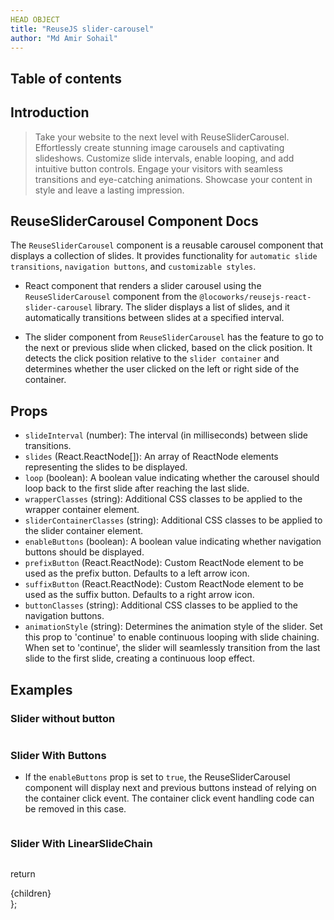 ```yaml
---
HEAD OBJECT
title: "ReuseJS slider-carousel"
author: "Md Amir Sohail"
---
```


## Table of contents

## **Introduction**
>Take your website to the next level with ReuseSliderCarousel. Effortlessly create stunning image carousels and captivating slideshows. Customize slide intervals, enable looping, and add intuitive button controls. Engage your visitors with seamless transitions and eye-catching animations. Showcase your content in style and leave a lasting impression.

## ReuseSliderCarousel Component Docs
The `ReuseSliderCarousel` component is a reusable carousel component that displays a collection of slides. It provides functionality for `automatic slide transitions`, `navigation buttons`, and `customizable styles`.

- React component that renders a slider carousel using the `ReuseSliderCarousel` component from the `@locoworks/reusejs-react-slider-carousel` library. The slider displays a list of slides, and it automatically transitions between slides at a specified interval.

- The slider component from `ReuseSliderCarousel` has the feature to go to the next or previous slide when clicked, based on the click position. It detects the click position relative to the `slider container` and determines whether the user clicked on the left or right side of the container.

## Props
- `slideInterval` (number): The interval (in milliseconds) between slide transitions.
- `slides` (React.ReactNode[]): An array of ReactNode elements representing the slides to be displayed.
- `loop` (boolean): A boolean value indicating whether the carousel should loop back to the first slide after reaching the last slide.
- `wrapperClasses` (string): Additional CSS classes to be applied to the wrapper container element.
- `sliderContainerClasses` (string): Additional CSS classes to be applied to the slider container element.
- `enableButtons` (boolean): A boolean value indicating whether navigation buttons should be displayed.
- `prefixButton` (React.ReactNode): Custom ReactNode element to be used as the prefix button. Defaults to a left arrow icon.
- `suffixButton` (React.ReactNode): Custom ReactNode element to be used as the suffix button. Defaults to a right arrow icon.
- `buttonClasses` (string): Additional CSS classes to be applied to the navigation buttons.
- `animationStyle` (string): Determines the animation style of the slider. Set this prop to 'continue' to enable continuous looping with slide chaining. When set to 'continue', the slider will seamlessly transition from the last slide to the first slide, creating a continuous loop effect.

## Examples
### **Slider without button**
<SimpleSlider />

```js path=../../components/slider-carousel/Example/SimpleSlider name=SimpleSlider
```

### **Slider With Buttons**

- If the `enableButtons` prop is set to `true`, the ReuseSliderCarousel component will display next and previous buttons instead of relying on the container click event. The container click event handling code can be removed in this case.

<SliderWithButton />

```js path=../../components/slider-carousel/Example/SliderWithButton name=SliderWithButton
```

### **Slider With LinearSlideChain**

<SliderWithLinearSlide />

```js path=../../components/slider-carousel/Example/SliderWithLinearSlide name=SliderWithLinearSlide
```

  return <div className="prose max-w-full mx-4 pb-10" >{children}</div>
};
